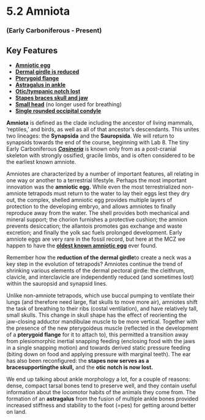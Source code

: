 
# 5.2 Amniota


### (Early Carboniferous - Present)


## Key Features



*   **[Amniotic egg](#309_crocodylusegg)**
*   **[Dermal girdle is reduced](#201_sphenodonwhole)**
*   **[Pterygoid flange ](#310_alligatormississippiensiscranium)**
*   **[Astragalus in ankle ](#201_sphenodonwhole)**
*   **[Otic/tympanic notch lost](#310_alligatormississippiensiscranium)**
*   **[Stapes braces skull and jaw](#204_varanussalvatorskull)**
*   **[Small head](#201_sphenodonwhole)** (no longer used for breathing)
*   **[Single rounded occipital condyle](#310_alligatormississippiensiscranium)**

**Amniota** is defined as the clade including the ancestor of living mammals, ‘reptiles,’ and birds,  as well as all of that ancestor’s descendants. This unites two lineages: the **Synapsida** and the **Sauropsida**. We will return to synapsids towards the end of the course, beginning with Lab 8. The tiny Early Carboniferous **_[Casineria](#311_casineriakiddislab)_**  is known only from as a post-cranial skeleton with strongly ossified, gracile limbs, and is often considered to be the earliest known amniote.

Amniotes are characterized by a number of important features, all relating in one way or another to a terrestrial lifestyle. Perhaps the most important innovation was the **amniotic egg.** While even the most terrestrialized non-amniote tetrapods must return to the water to lay their eggs lest they dry out, the complex, shelled amniotic egg provides multiple layers of protection to the developing embryo, and allows amniotes to finally reproduce away from the water. The shell provides both mechanical and mineral support; the chorion furnishes a protective cushion; the amnion prevents desiccation; the allantois promotes gas exchange and waste excretion; and finally the yolk sac fuels prolonged development. Early amniote eggs are very rare in the fossil record, but here at the MCZ we happen to have the **[oldest known amniotic egg](#4_amniotaegg)** ever found.

Remember how the **reduction of the dermal girdle**to create a neck was a key step in the evolution of tetrapods? Amniotes continue the trend of shrinking various elements of the dermal pectoral girdle: the cleithrum, clavicle, and interclavicle are independently reduced (and sometimes lost) within the sauropsid and synapsid lines.

Unlike non-amniote tetrapods, which use buccal pumping to ventilate their lungs (and therefore need large, flat skulls to move more air), amniotes shift the task of breathing to their ribs (costal ventilation), and have relatively tall, small skulls. This change in skull shape has the effect of reorienting the jaw-closing adductor mandibulae muscle to be more vertical. Together with the presence of the new pterygoideus muscle (reflected in the development of a **pterygoid flange** for it to attach to), this permitted a transition away from plesiomorphic inertial snapping feeding (enclosing food with the jaws in a single snapping motion) and towards derived static pressure feeding (biting down on food and applying pressure with marginal teeth). The ear has also been reconfigured: the **stapes now serves as a brace[](#204_varanussalvatorskull)supportingthe skull,** and the **otic notch is now lost.**

We end up talking about ankle morphology a lot, for a couple of reasons: dense, compact tarsal bones tend to preserve well, and they contain useful information about the locomotor habits of the animals they come from. The formation of an **astragalus** from the fusion of multiple ankle bones provided increased stiffness and stability to the foot (=pes) for getting around better on land.
